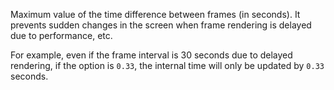 
<OptionDescriptor type="number" defaultVal="1 / 30" added="4.0.0" />

Maximum value of the time difference between frames (in seconds).
It prevents sudden changes in the screen when frame rendering is delayed due to performance, etc.

For example, even if the frame interval is 30 seconds due to delayed rendering, if the option is `0.33`, the internal time will only be updated by `0.33` seconds.
